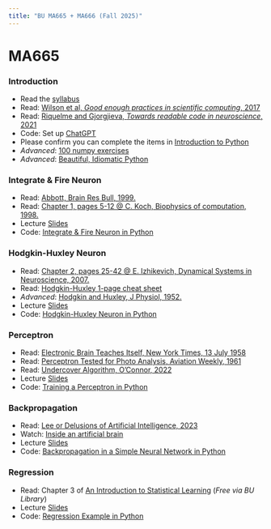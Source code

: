 ```yaml
---
title: "BU MA665 + MA666 (Fall 2025)"
---
```


# MA665

### Introduction
- Read the [syllabus](/Readings/MA665_MA666_Syllabus.pdf)
- Read: [Wilson et al, *Good enough practices in scientific computing*, 2017](/Readings/Wilson_2017.pdf)
- Read: [Riquelme and Gjorgjieva, *Towards readable code in neuroscience*, 2021](/Readings/Riquelme_2021.pdf)
- Code: Set up [ChatGPT](https://www.bu.edu/aida/ai-tools/terriergpt/)
- Please confirm you can complete the items in [Introduction to Python](Introduction.html)
- *Advanced*: [100 numpy exercises](https://github.com/rougier/numpy-100)
- *Advanced*: [Beautiful, Idiomatic Python](https://github.com/JeffPaine/beautiful_idiomatic_python)

### Integrate \& Fire Neuron
- Read:  [Abbott, Brain Res Bull, 1999.](/Readings/Abbott_1999.pdf)
- Read:  [Chapter 1, pages 5-12 @ C. Koch, Biophysics of computation, 1998.](/Readings/Koch_Chapter_1.pdf)
- Lecture [Slides](https://github.com/Mark-Kramer/BU-MA665-MA666/tree/master/Slides/IF_Lecture_1.pdf)
- Code:  [Integrate & Fire Neuron in Python](IF.html)

### Hodgkin-Huxley Neuron
- Read:  [Chapter 2, pages 25-42 @ E. Izhikevich, Dynamical Systems in Neuroscience, 2007.](/Readings/Izhikevich_Chapter_2.pdf)
- Read:  [Hodgkin-Huxley 1-page cheat sheet](/Readings/Hodgkin-Huxley_Cheat_Sheet.pdf)
- *Advanced*: [Hodgkin and Huxley, J Physiol, 1952.](/Readings/Hodgkin_Huxley_1952.pdf)
- Lecture [Slides](https://github.com/Mark-Kramer/BU-MA665-MA666/tree/master/Slides/HH_Lecture_1.pdf)
- Code:  [Hodgkin-Huxley Neuron in Python](HH.html)

### Perceptron
- Read: [Electronic Brain Teaches Itself, New York Times, 13 July 1958](/Readings/NYT_1958.pdf)
- Read: [Perceptron Tested for Photo Analysis, Aviation Weekly, 1961](/Readings/Klass_1961.pdf)
- Read: [Undercover Algorithm, O'Connor, 2022](/Readings/OConnor_2022.pdf)
- Lecture [Slides](/Slides/Perceptron_1.pdf)
- Code:  [Training a Perceptron in Python](Perceptron.html)

### Backpropagation
- Read: [Lee or Delusions of Artificial Intelligence, 2023](/Readings/Labatut_2024.pdf)
- Watch: [Inside an artificial brain](https://vimeo.com/132700334)
- Lecture [Slides](/Slides/Backpropagation_1.pdf)
- Code:  [Backpropagation in a Simple Neural Network in Python](Backpropagation.html)

### Regression
- Read: Chapter 3 of [An Introduction to Statistical Learning](https://link.springer.com/book/10.1007/978-1-4614-7138-7) (*Free via BU Library*)
- Lecture [Slides](/Slides/Regression_1.pdf)
- Code:  [Regression Example in Python](Regression.html)

<!--
---
# MA666

### Introduction to Rhythms
- Read: [Jell-O Test Finds Lifelike Signals, New York Times, 6 March 1976](/Readings/NYT_1976.pdf)
- Read: [Neuronal Oscillations in Cortical Networks](/Readings/Buzsaki_Science_2004.pdf)
- Lecture 1 [Slides](https://github.com/Mark-Kramer/BU-MA665-MA666/blob/master/Slides/Rhythms_1.pdf)
- Lecture 2 [Slides](/Slides/Rhythms_2.pdf)
- Code: [Rhythms Introduction](Rhythms_1.html)

### Analyzing Rhythms
- Read: [Kramer, SFN Short Course Document.](/Readings/Kramer_SFN_Short_Course.pdf)
- Advanced Read: [Chapter 3 @ Kramer & Eden, Case studies in neural data analysis, 2016.](/Readings/Kramer_Eden_Chapter_3.pdf)
- Advanced Read: [Chapter 4 @ Kramer & Eden, Case studies in neural data analysis, 2016.](/Readings/Kramer_Eden_Chapter_4.pdf)
- Very Advanced Read: [Chapter 4 @ Percival & Walden, Spectral Analysis for Physical Applications.](https://www.cambridge.org/core/books/spectral-analysis-for-physical-applications/A9195239A8965A2C53D43EB2D1B80A33)
- **Lecture 1** [Slides](https://github.com/Mark-Kramer/BU-MA665-MA666/blob/master/Slides/Analyzing_Rhythms_Lecture_1.pdf)
- Lecture Code 1: [Analyze Rhythms Lab 1 - Practicals](Analyzing_Rhythms_Lab_1.html)
- **Lecture 2** [Slides](https://github.com/Mark-Kramer/BU-MA665-MA666/blob/master/Slides/Analyzing_Rhythms_Lecture_2.pdf)
- Lecture Code 2a: [Analyze Rhythms Lab 2a - Autocovariance of noise](Analyzing_Rhythms_Lab_2a.html)
- Lecture Code 2b: [Analyze Rhythms Lab 2b - Autocovariance of data](Analyzing_Rhythms_Lab_2b.html)
- **Lecture 3** [Slides](https://github.com/Mark-Kramer/BU-MA665-MA666/blob/master/Slides/Analyzing_Rhythms_Lecture_3.pdf)
- Lecture Code 3: [Analyze Rhythms Lab 3 - Spikes](Analyzing_Rhythms_Lab_3.html)
- **Homework (Due 11/14/2024)** [Spectra Homework](https://github.com/Mark-Kramer/BU-MA665-MA666/blob/master/Slides/MA666_Homework_1_Spectra.pdf)

### Coherence
- Read: [Chapter 5 @ Kramer & Eden, Case studies in neural data analysis, 2016.](/Readings/Kramer_Eden_Chapter_5.pdf)
- Read: [Fries, *A mechanism for cognitive dynamics: neuronal communication through neuronal coherence*, TINS, 2005](/Readings/Fries_TINS_2005.pdf)
- Extra Read: [Chapter 25 @ M. X. Cohen, Analyzing neural time series data, 2014.](/Readings/Cohen_Chapter_25.pdf)
- Extra Read: [Chapter 26 @ M. X. Cohen, Analyzing neural time series data, 2014.](/Readings/Cohen_Chapter_26.pdf)
- Advanced Read: [Lepage et al, *The Dependence of Spike Field Coherence on Expected Intensity*, 2011.](/Readings/Lepage_Neural_Comp_2011.pdf) 
- **Lecture 1** [Slides](https://github.com/Mark-Kramer/BU-MA665-MA666/blob/master/Slides/Coherence_Lecture_1.pdf)
- Lecture Code 1: [Coherence Lab 1](Coherence_Lab_Part_1.html)
- Lecture Code 2: [Coherence Lab 2](Coherence_Lab_Part_2.html)
- **Lecture 2** [Slides](https://github.com/Mark-Kramer/BU-MA665-MA666/blob/master/Slides/Coherence_Lecture_2.pdf)
- Lecture Code 3: [Coherence Lab 3](Coherence_Lab_Part_3.html)
- **Homework (Due 11/21/2024)** [Coherence Homework](https://github.com/Mark-Kramer/BU-MA665-MA666/blob/master/Slides/MA666_Homework_2_Coherence.pdf)

### Cross-frequency coupling
- Read: [Chapter 7 @ Kramer & Eden, Case studies in neural data analysis, 2016.](/Readings/Kramer_Eden_Chapter_8.pdf)
- Read: [Canolty et al., *High Gamma Power Is Phase-Locked to Theta Oscillations in Human Neocortex*, 2006](Readings/Canolty_2006.pdf)
- Extra Read: [Tort et al, J Neurophysiol, 2010.](/Readings/Tort_J_Neurophysiol_2010.pdf)
- Extra Read: [Hyafil et al, Trends Neurosci, 2015.](/Readings/Hyafil_TINS_2015.pdf)
- **Lecture** [Slides](https://github.com/Mark-Kramer/BU-MA665-MA666/blob/master/Slides/CFC_Lecture.pdf)
- Lecture Code: [Cross-frequency Coupling Lab](CFC_Lab.html)
- **Homework (Due 12/03/2024)** [CFC Homework](https://github.com/Mark-Kramer/BU-MA665-MA666/blob/master/Slides/MA666_Homework_3_CFC.pdf)

### Gamma rhythms
- Read: [Chapter 30 (PING) @ Borgers, An Introduction to Modeling Neuronal Dynamics, 2017](/Readings/Borgers_PING_2017.pdf)
- Read: [Chapter 31 (ING) @ Borgers, An Introduction to Modeling Neuronal Dynamics, 2017](/Readings/Borgers_ING_2017.pdf)
- Extra Read: [Whittington et al, *Inhibition-based rhythms*, Int J Psychophys, 2000](/Readings/Whittington_2000.pdf)
- **Lecture** [Slides](https://github.com/Mark-Kramer/BU-MA665-MA666/blob/master/Slides/Gamma_Lecture.pdf)
- Lecture Code: [Gamma Lab](Gamma_Lab.html)

### Bursting rhythms
- Extra Read: [Traub et al, *Fast Rhythmic Bursting Can Be Induced...*, 2003](/Readings/Traub_J_Neurophysiol_2003.pdf)
- Extra Read: [Roopun et al, *A beta2-frequency (20–30 Hz) oscillation...*, 2006](/Readings/Roopun_PNAS_2006.pdf)
- **Lecture** [Slides](https://github.com/Mark-Kramer/BU-MA665-MA666/blob/master/Slides/Beta_Lecture.pdf)
- Lecture Code: [Bursting Lab](Bursting_Lab.html)
- **Homework (Due 12/10/2024)** [Rhythm Model Homework](https://github.com/Mark-Kramer/BU-MA665-MA666/blob/master/Slides/MA666_Homework_4_Models.pdf)

### A simple model
- Extra Read: [Kramer et al, *Golden rhythms as a theoretical framework...*, 2022](/Readings/Kramer_2022.pdf)
- Extra Read: [Roopun et al, *Temporal interactions between cortical rhythms...*, 2008](/Readings/Roopun_2008.pdf)
- Extra Read: [Spyropoulos et al, *Spontaneous variability in gamma dynamics...*, 2022](/Readings/Spyropoulos_2022.pdf)
- **Lecture** [Slides](https://github.com/Mark-Kramer/BU-MA665-MA666/blob/master/Slides/Simple_Model_Lecture.pdf)
- Lecture Code: [SHO Lab](SHO_Lab.html)

### Aperiodic exponent
- Read: [Donoghue et al., *Parameterizing neural power spectra...*, 2020](/Readings/Donoghue_2020.pdf)
- Extra Read: [Gao et al., *Inferring synaptic excitation/inhibition balance...*, 2017](/Readings/Gao_2017.pdf)
- Extra Read: [Kramer & Chu, *A General, Noise-Driven Mechanism...*, 2024](/Readings/Kramer_2024.pdf)
- **Lecture** [Slides](https://github.com/Mark-Kramer/BU-MA665-MA666/blob/master/Slides/Aperiodic_Exponent_Lecture.pdf)
- Lecture Code: [Aperiodic Exponent Lab](Aperiodic_Exponent_Lab.html)
-->